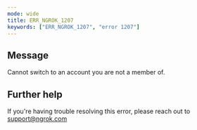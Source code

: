 ```yaml
---
mode: wide
title: ERR_NGROK_1207
keywords: ["ERR_NGROK_1207", "error 1207"]
---
```


## Message

Cannot switch to an account you are not a member of.

## Further help

If you're having trouble resolving this error, please reach out to [support@ngrok.com](mailto:support@ngrok.com?subject=Help%20with%20ERR_NGROK_1207)
